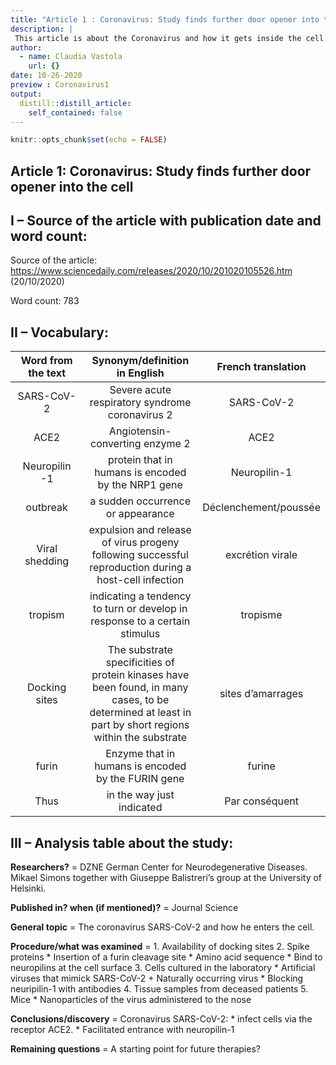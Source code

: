 ```yaml
---
title: "Article 1 : Coronavirus: Study finds further door opener into the cell"
description: |
 This article is about the Coronavirus and how it gets inside the cell.
author:
  - name: Claudia Vastola
    url: {}
date: 10-26-2020
preview : Coronavirus1
output:
  distill::distill_article:
    self_contained: false
---
```


```r
knitr::opts_chunk$set(echo = FALSE)
```


## Article 1: Coronavirus: Study finds further door opener into the cell


## I – Source of the article with publication date and word count:


Source of the article:  <https://www.sciencedaily.com/releases/2020/10/201020105526.htm> 
(20/10/2020)


Word count: 783


## II – Vocabulary: 


| Word from the text | Synonym/definition in English | French translation | 
|:----------:|:-------------:|:------:|
| SARS-CoV-2 | Severe acute respiratory syndrome coronavirus 2 | SARS-CoV-2 |
| ACE2 | Angiotensin-converting enzyme 2 | ACE2 |
| Neuropilin -1 | protein that in humans is encoded by the NRP1 gene | Neuropilin-1 |
| outbreak | a sudden occurrence or appearance | Déclenchement/poussée |
| Viral shedding | expulsion and release of virus progeny following successful reproduction during a host-cell infection | excrétion virale |
| tropism | indicating a tendency to turn or develop in response to a certain stimulus | tropisme |
| Docking sites | The substrate specificities of protein kinases have been found, in many cases, to be determined at least in part by short regions within the substrate | sites d'amarrages |
| furin | Enzyme that in humans is encoded by the FURIN gene | furine |
| Thus | in the way just indicated | Par conséquent |


## III – Analysis table about the study:


**Researchers?** = DZNE German Center for Neurodegenerative Diseases. Mikael Simons together with Giuseppe Balistreri's group at the University of Helsinki.


**Published in? when (if mentioned)?** = Journal Science 


**General topic** = The coronavirus SARS-CoV-2 and how he enters the cell. 


**Procedure/what was examined** = 
1. Availability of docking sites 
2. Spike proteins 
    * Insertion of a furin cleavage site
    * Amino acid sequence
    * Bind to neuropilins at the cell surface 3. Cells cultured in the laboratory
    * Artificial viruses that mimick SARS-CoV-2 + Naturally occurring virus
    * Blocking neuripilin-1 with antibodies 
4. Tissue samples from deceased patients 
5. Mice
    * Nanoparticles of the virus administered to the nose
    
    
**Conclusions/discovery** =  Coronavirus SARS-CoV-2:
    * infect cells via the receptor ACE2.
    * Facilitated entrance with neuropilin-1 
    
    
**Remaining questions** = A starting point for future therapies? 


